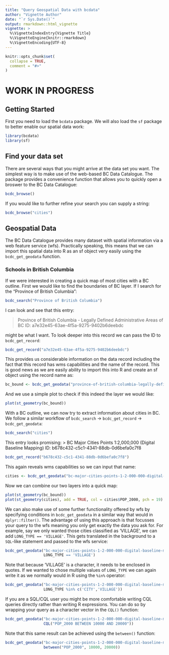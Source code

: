 ```yaml
---
title: "Query Geospatial Data with bcdata"
author: "Vignette Author"
date: "`r Sys.Date()`"
output: rmarkdown::html_vignette
vignette: >
  %\VignetteIndexEntry{Vignette Title}
  %\VignetteEngine{knitr::rmarkdown}
  %\VignetteEncoding{UTF-8}
---
```


```r
knitr::opts_chunk$set(
  collapse = TRUE,
  comment = "#>"
)
```

# WORK IN PROGRESS

## Getting Started
First you need to load the `bcdata` package. We will also load the `sf` package to better enable our spatial data work:

```r
library(bcdata)
library(sf)
```


## Find your data set
There are several ways that you might arrive at the data set you want. The simplest way is to make use of the web-based BC Data Catalogue. The package provides a convenience function that allows you to quickly open a broswer to the BC Data Catalogue:
```r
bcdc_browse()
```
If you would like to further refine your search you can supply a string:
```r
bcdc_browse("cities")
```


## Geospatial Data
The BC Data Catalogue provides many dataset with spatial information via a web feature service (wfs). Practically speaking, this means that we can import this spatial data into R as an sf object very easily using the `bcdc_get_geodata` function. 


### Schools in British Columbia
If we were interested in creating a quick map of most cities with a BC outline. First we would like to find the boundaries of BC layer. If I search for the "Province of British Columbia":

```r
bcdc_search("Province of British Columbia")
```
I can look and see that this entry:

> Province of British Columbia - Legally Defined Administrative Areas of BC
 ID: a7e32e45-63ae-4f5a-9275-9402b6deebdc
 
might be what I want. To look deeper into this record we can pass the ID to `bcdc_get_record`:
```r
bcdc_get_record("a7e32e45-63ae-4f5a-9275-9402b6deebdc")
```

This provides us considerable information on the data record including the fact that this record has wms capabilities and the name of the record. This is good news as we are easily ability to import this into R and create an sf object using the record name as:
```r
bc_bound <- bcdc_get_geodata("province-of-british-columbia-legally-defined-administrative-areas-of-bc")
```


And we use a simple plot to check if this indeed the layer we would like:

```r
plot(st_geometry(bc_bound))
```

With a BC outline, we can now try to extract information about cities in BC. We follow a similar workflow of `bcdc_search` -> `bcdc_get_record` -> `bcdc_get_geodata`:

```r
bcdc_search("cities")
```
This entry looks promising:
> BC Major Cities Points 1:2,000,000  (Digital Baseline Mapping)
 ID: b678c432-c5c1-4341-88db-0d6befa0c7f8

```r
bcdc_get_record("b678c432-c5c1-4341-88db-0d6befa0c7f8")
```
This again reveals wms capabilities so we can input that name:
```r
cities <- bcdc_get_geodata("bc-major-cities-points-1-2-000-000-digital-baseline-mapping")
```

Now we can combine our two layers into a quick map:
```r
plot(st_geometry(bc_bound))
plot(st_geometry(cities), add = TRUE, col = cities$POP_2000, pch = 19)
```

We can also make use of some further functionality offered by wfs by specifying conditions in `bcdc_get_geodata` in a similar way that would in `dplyr::filter()`. The advantage of using this approach is that focusses your query to the wfs meaning you only get exactly the data you ask for. For example, say we only wanted those cities classified as 'VILLAGE', we can add
`LONG_TYPE == 'VILLAGE'`. This gets translated in the background to a `SQL`-like statement and passed to the wfs service:
```r
bcdc_get_geodata("bc-major-cities-points-1-2-000-000-digital-baseline-mapping", 
                 LONG_TYPE == 'VILLAGE')
```
Note that because 'VILLAGE' is a character, it needs to be enclosed in quotes. If we wanted to chose multiple values of `LONG_TYPE` we can again write it as we normally would in R using the `%in%` operator:

```r
bcdc_get_geodata("bc-major-cities-points-1-2-000-000-digital-baseline-mapping", 
                 LONG_TYPE %in% c('CITY','VILLAGE'))
```

If you are a SQL/CQL user you might be more comfortable writing CQL queries 
directly rather than writing R expressions. You can do so by wrapping your query
as a character vector in the `CQL()` function:

```r
bcdc_get_geodata("bc-major-cities-points-1-2-000-000-digital-baseline-mapping", 
                 CQL("POP_2000 BETWEEN 10000 AND 20000"))
```

Note that this same result can be achieved using the `between()` function:

```r
bcdc_get_geodata("bc-major-cities-points-1-2-000-000-digital-baseline-mapping", 
                 between("POP_2000", 10000, 20000))
```

